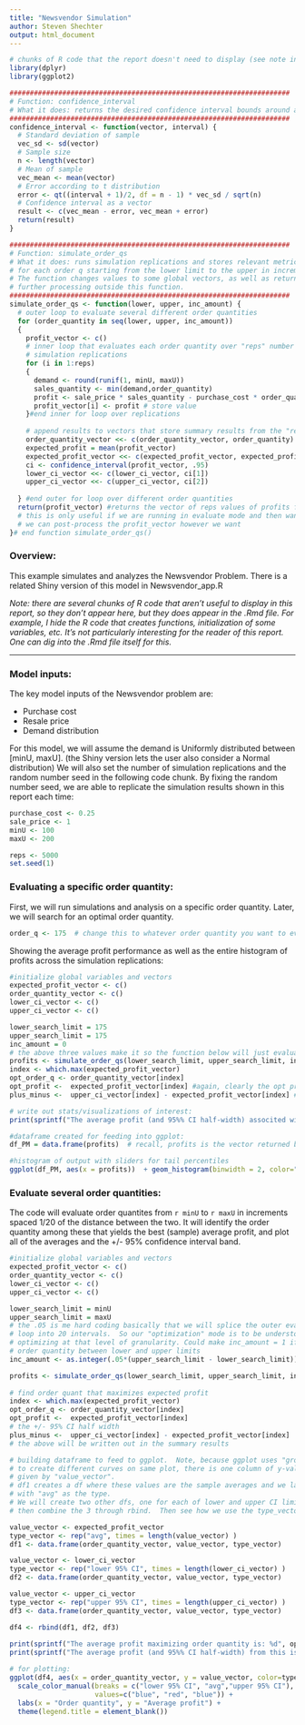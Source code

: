 ---
title: "Newsvendor Simulation"
author: Steven Shechter
output: html_document
---


```{r, include = FALSE}
# chunks of R code that the report doesn't need to display (see note in the html markdown section below)
library(dplyr)
library(ggplot2)

#####################################################################
# Function: confidence_interval
# What it does: returns the desired confidence interval bounds around a sample average, obtained from a vector of input data
#####################################################################
confidence_interval <- function(vector, interval) {
  # Standard deviation of sample
  vec_sd <- sd(vector)
  # Sample size
  n <- length(vector)
  # Mean of sample
  vec_mean <- mean(vector)
  # Error according to t distribution
  error <- qt((interval + 1)/2, df = n - 1) * vec_sd / sqrt(n)
  # Confidence interval as a vector
  result <- c(vec_mean - error, vec_mean + error)
  return(result)
}

#####################################################################
# Function: simulate_order_qs
# What it does: runs simulation replications and stores relevant metrics of interest
# for each order q starting from the lower limit to the upper in increments given.
# The function changes values to some global vectors, as well as returns a vector of profits for 
# further processing outside this function. 
#####################################################################
simulate_order_qs <- function(lower, upper, inc_amount) {
  # outer loop to evaluate several different order quantities
  for (order_quantity in seq(lower, upper, inc_amount))
  {
    profit_vector <- c()
    # inner loop that evaluates each order quantity over "reps" number of 
    # simulation replications
    for (i in 1:reps)
    {
      demand <- round(runif(1, minU, maxU))
      sales_quantity <- min(demand,order_quantity)
      profit <- sale_price * sales_quantity - purchase_cost * order_quantity
      profit_vector[i] <- profit # store value
    }#end inner for loop over replications
    
    # append results to vectors that store summary results from the "reps" replications of each order quantity
    order_quantity_vector <<- c(order_quantity_vector, order_quantity)
    expected_profit = mean(profit_vector)
    expected_profit_vector <<- c(expected_profit_vector, expected_profit) # << lets R know this is a global variable to make a change to, rather than local
    ci <- confidence_interval(profit_vector, .95)
    lower_ci_vector <<- c(lower_ci_vector, ci[1])
    upper_ci_vector <<- c(upper_ci_vector, ci[2]) 
    
  } #end outer for loop over different order quantities
  return(profit_vector) #returns the vector of reps values of profits for the final order quantity evaluated
  # this is only useful if we are running in evaluate mode and then want to look more closely at some metrics around the entire distribution of profits for that order quantity of interest
  # we can post-process the profit_vector however we want
}# end function simulate_order_qs()
```

### Overview:
This example simulates and analyzes the Newsvendor Problem.  There is a related Shiny version of this model in Newsvendor_app.R 

*Note: there are several chunks of R code that aren't useful to display in this report, so they don't appear here, but they does appear in the .Rmd file.  For example, I hide the R code that creates functions, initialization of some variables, etc.  It's not particularly interesting for the reader of this report.  One can dig into the .Rmd file itself for this.*

***

### Model inputs:
The key model inputs of the Newsvendor problem are:

* Purchase cost
* Resale price
* Demand distribution

For this model, we will assume the demand is Uniformly distributed between [minU, maxU]. (the Shiny version lets the user also consider a Normal distribution)
We will also set the number of simulation replications and the random number seed in the following code chunk.  By fixing the random number seed, we are able to replicate the simulation results shown in this report each time:

```{r}
purchase_cost <- 0.25
sale_price <- 1
minU <- 100
maxU <- 200

reps <- 5000
set.seed(1)
```


### Evaluating a specific order quantity:
First, we will run simulations and analysis on a specific order quantity. Later, we will search for an optimal order quantity.
```{r}
order_q <- 175  # change this to whatever order quantity you want to evaluate 
```

Showing the average profit performance as well as the entire histogram of profits across the simulation replications:

```{r, echo = FALSE}
#initialize global variables and vectors
expected_profit_vector <- c()
order_quantity_vector <- c()
lower_ci_vector <- c()
upper_ci_vector <- c()

lower_search_limit = 175
upper_search_limit = 175
inc_amount = 0
# the above three values make it so the function below will just evaluate the one order quantity of interest.  much of the code is set up to be general to accomodate the situation with multiple order quantities as well, hence this approach.
profits <- simulate_order_qs(lower_search_limit, upper_search_limit, inc_amount) # runs the simulations
index <- which.max(expected_profit_vector)
opt_order_q <- order_quantity_vector[index]
opt_profit <-  expected_profit_vector[index] #again, clearly the opt profit is from the single order quantity we consider; this is just set up for the general case where we might have multiple order quantites and their metrics saved in the expected_profit_vector 
plus_minus <-  upper_ci_vector[index] - expected_profit_vector[index] # gives 95% CI half-width

# write out stats/visualizations of interest:
print(sprintf("The average profit (and 95%% CI half-width) associted with order_q = %d is: %.2f +/- %.2f ", order_q, opt_profit, plus_minus))

#dataframe created for feeding into ggplot:
df_PM = data.frame(profits)  # recall, profits is the vector returned by simulate_order_qs

#histogram of output with sliders for tail percentiles
ggplot(df_PM, aes(x = profits))  + geom_histogram(binwidth = 2, color="darkblue", fill="lightblue")

```

### Evaluate several order quantities:
The code will evaluate order quantites from `r minU` to `r maxU` in increments spaced 1/20 of the distance between the two.  It will identify the order quantity among these that yields the best (sample) average profit, and plot all of the averages and the +/- 95% confidence interval band.

```{r, echo = FALSE}
#initialize global variables and vectors
expected_profit_vector <- c()
order_quantity_vector <- c()
lower_ci_vector <- c()
upper_ci_vector <- c()

lower_search_limit = minU
upper_search_limit = maxU
# the .05 is me hard coding basically that we will splice the outer evaluation
# loop into 20 intervals.  So our "optimization" mode is to be understood as
# optimizing at that level of granularity. Could make inc_amount = 1 if want to evaluate every 
# order quantity between lower and upper limits
inc_amount <- as.integer(.05*(upper_search_limit - lower_search_limit))

profits <- simulate_order_qs(lower_search_limit, upper_search_limit, inc_amount)
  
# find order quant that maximizes expected profit
index <- which.max(expected_profit_vector)
opt_order_q <- order_quantity_vector[index]
opt_profit <-  expected_profit_vector[index]
# the +/- 95% CI half width
plus_minus <-  upper_ci_vector[index] - expected_profit_vector[index] 
# the above will be written out in the summary results

# building dataframe to feed to ggplot.  Note, because ggplot uses "grouping"
# to create different curves on same plot, there is one column of y-values in this df,
# given by "value_vector".  
# df1 creates a df where these values are the sample averages and we label it
# with "avg" as the type.
# We will create two other dfs, one for each of lower and upper CI limits, and
# then combine the 3 through rbind.  Then see how we use the type_vector in ggplot

value_vector <- expected_profit_vector
type_vector <- rep("avg", times = length(value_vector) )
df1 <- data.frame(order_quantity_vector, value_vector, type_vector)

value_vector <- lower_ci_vector
type_vector <- rep("lower 95% CI", times = length(lower_ci_vector) )
df2 <- data.frame(order_quantity_vector, value_vector, type_vector)

value_vector <- upper_ci_vector
type_vector <- rep("upper 95% CI", times = length(upper_ci_vector) )
df3 <- data.frame(order_quantity_vector, value_vector, type_vector)

df4 <- rbind(df1, df2, df3)
  
print(sprintf("The average profit maximizing order quantity is: %d", opt_order_q))
print(sprintf("The average profit (and 95%% CI half-width) from this is: %.2f +/- %.2f", opt_profit, plus_minus))

# for plotting:
ggplot(df4, aes(x = order_quantity_vector, y = value_vector, color=type_vector)) + geom_line() + geom_point() +
  scale_color_manual(breaks = c("lower 95% CI", "avg","upper 95% CI"),
                     values=c("blue", "red", "blue")) +
  labs(x = "Order quantity", y = "Average profit") +
  theme(legend.title = element_blank()) 
```